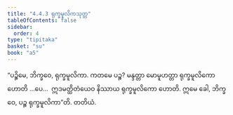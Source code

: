 ```yaml
---
title: "4.4.3 ရုက္ခမူလိကသုတ္တ"
tableOfContents: false
sidebar:
  order: 4
type: "tipitaka"
basket: "su"
book: "a5"
---
```



<DynamicBreadcrumb />

<Division number="183" book="a5">

<Paragraph number="1078" book="a5">
“ပဉ္စိမေ, ဘိက္ခဝေ, ရုက္ခမူလိကာ. ကတမေ ပဉ္စ? မန္ဒတ္တာ မောမူဟတ္တာ ရုက္ခမူလိကော ဟောတိ …ပေ…  ဣဒမတ္ထိတံယေဝ နိဿာယ ရုက္ခမူလိကော ဟောတိ. ဣမေ ခေါ, ဘိက္ခဝေ, ပဉ္စ ရုက္ခမူလိကာ”တိ.

</Paragraph>
</Division>

<Paragraph number="1079" type="center" book="a5">
တတိယံ.
</Paragraph>